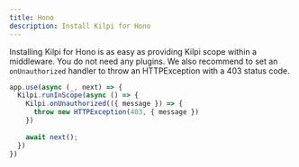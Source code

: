 ```yaml
---
title: Hono
description: Install Kilpi for Hono
---
```


Installing Kilpi for Hono is as easy as providing Kilpi scope within a middleware. You do not need any plugins. We also recommend to set an `onUnauthorized` handler to throw an HTTPException with a 403 status code.

```ts
app.use(async (_, next) => {
  Kilpi.runInScope(async () => {
    Kilpi.onUnauthorized(({ message }) => {
      throw new HTTPException(403, { message })
    })
    
    await next();
  })
})
```